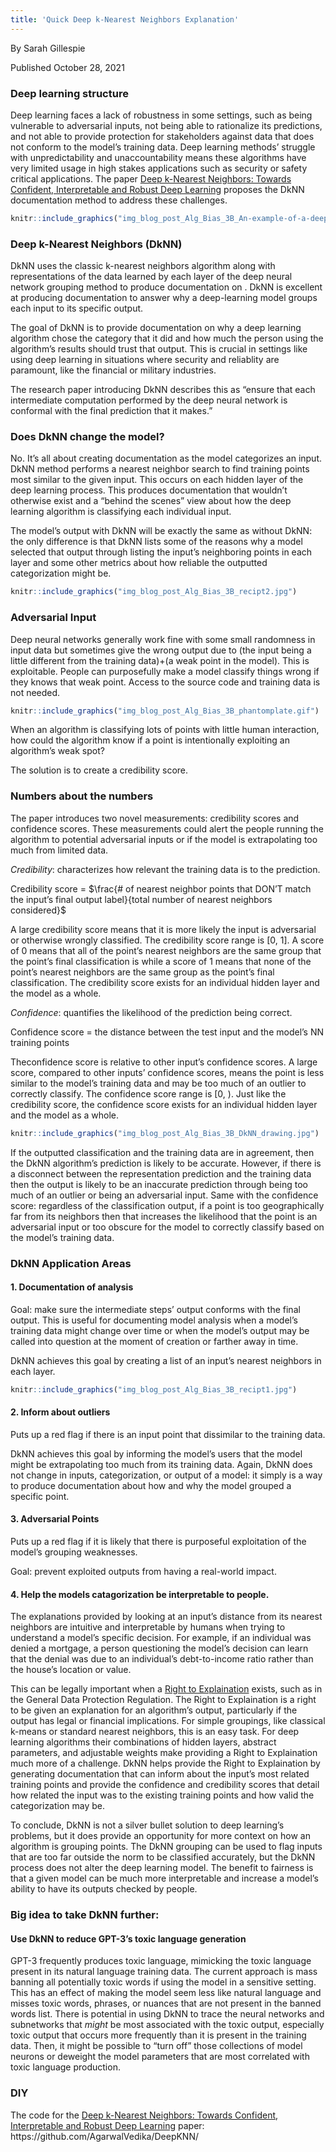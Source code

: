 ```yaml
---
title: 'Quick Deep k-Nearest Neighbors Explanation'
---
```

 By Sarah Gillespie
 
 Published October 28, 2021


### Deep learning structure

Deep learning faces a lack of robustness in some settings, such as being vulnerable to adversarial inputs, not being able to rationalize its predictions, and not able to provide protection for stakeholders against data that does not conform to the model’s training data. Deep learning methods’ struggle with unpredictability and unaccountability means these algorithms have very limited usage in high stakes applications such as security or safety critical applications. The paper [Deep k-Nearest Neighbors: Towards Confident, Interpretable and Robust Deep Learning](https://arxiv.org/pdf/1803.04765.pdf) proposes the DkNN documentation method to address these challenges.

```r
knitr::include_graphics("img_blog_post_Alg_Bias_3B_An-example-of-a-deep-learning-neural-network-with-3-hidden-layers-For-a-Boltzmann.png")
```
### Deep k-Nearest Neighbors (DkNN)


DkNN uses the classic k-nearest neighbors algorithm along with representations of the data learned by each layer of the deep neural network grouping method to produce documentation on . DkNN is excellent at producing documentation to answer why a deep-learning model groups each input to its specific output.

The goal of DkNN is to provide documentation on why a deep learning algorithm chose the category that it did and how much the person using the algorithm's results should trust that output. This is crucial in settings like using deep learning in situations where security and reliablity are paramount, like the financial or military industries.

The research paper introducing DkNN describes this as "ensure that each intermediate computation performed by the deep neural network is conformal with the final prediction that it makes.”

### Does DkNN change the model?

No.
It’s all about creating documentation as the model categorizes an input. DkNN method performs a nearest neighbor search to find training points most similar to the given input. This occurs on each hidden layer of the deep learning process. This produces documentation that wouldn't otherwise exist and a “behind the scenes” view about how the deep learning algorithm is classifying each individual input.

The model's output with DkNN will be exactly the same as without DkNN: the only difference is that DkNN lists some of the reasons why a model selected that output through listing the input's neighboring points in each layer and some other metrics about how reliable the outputted categorization might be.

```r
knitr::include_graphics("img_blog_post_Alg_Bias_3B_recipt2.jpg")
```


### Adversarial Input


Deep neural networks generally work fine with some small randomness in input data but sometimes give the wrong output due to (the input being a little different from the training data)+(a weak point in the model). This is exploitable. People can purposefully make a model classify things wrong if they knows that weak point. Access to the source code and training data is not needed.


```r
knitr::include_graphics("img_blog_post_Alg_Bias_3B_phantomplate.gif")
```



When an algorithm is classifying lots of points with little human interaction, how could the algorithm know if a point is intentionally exploiting an algorithm's weak spot?

The solution is to create a credibility score.


### Numbers about the numbers
The paper introduces two novel measurements: credibility scores and confidence scores. These measurements could alert the people running the algorithm to potential adversarial inputs or if the model is extrapolating too much from limited data.

*Credibility*: characterizes how relevant the training data is to the prediction.

Credibility score = $\frac{# of nearest neighbor points that DON’T match the input’s final output label}{total number of nearest neighbors considered}$

A large credibility score means that it is more likely the input is adversarial or otherwise wrongly classified. The credibility score range is [0, 1]. A score of 0 means that all of the point's nearest neighbors are the same group that the point's final classification is while a score of 1 means that none of the point's nearest neighbors are the same group as the point's final classification. The credibility score exists for an individual hidden layer and the model as a whole.


*Confidence*: quantifies the likelihood of the prediction being correct.

Confidence score = the distance between the test input and the model’s NN training points

Theconfidence score is relative to other input's confidence scores. A large score, compared to other inputs' confidence scores, means the point is less similar to the model's training data and may be too much of an outlier to correctly classify. The confidence score range is [0, \infty). Just like the credibility score, the confidence score exists for an individual hidden layer and the model as a whole.

```r
knitr::include_graphics("img_blog_post_Alg_Bias_3B_DkNN_drawing.jpg")
```

If the outputted classification and the training data are in agreement, then the DkNN algorithm’s prediction is likely to be accurate. However, if there is a disconnect between the representation prediction and the training data then the output is likely to be an inaccurate prediction through being too much of an outlier or being an adversarial input. Same with the confidence score: regardless of the classification output, if a point is too geographically far from its neighbors then that increases the likelihood that the point is an adversarial input or too obscure for the model to correctly classify based on the model’s training data.


### DkNN Application Areas

#### 1. Documentation of analysis

Goal: make sure the intermediate steps’ output conforms with the final output. This is useful for documenting model analysis when a model's training data might change over time or when the model's output may be called into question at the moment of creation or farther away in time.

DkNN achieves this goal by creating a list of an input’s nearest neighbors in each layer.

```r
knitr::include_graphics("img_blog_post_Alg_Bias_3B_recipt1.jpg")
```


#### 2. Inform about outliers

Puts up a red flag if there is an input point that dissimilar to the training data.

DkNN achieves this goal by informing the model's users that the model might be extrapolating too much from its training data. Again, DkNN does not change in inputs, categorization, or output of a model: it simply is a way to produce documentation about how and why the model grouped a specific point.

#### 3. Adversarial Points

Puts up a red flag if it is likely that there is purposeful exploitation of the model’s grouping weaknesses.

Goal: prevent exploited outputs from having a real-world impact.

#### 4. Help the models catagorization be interpretable to people.


The explanations provided by looking at an input’s distance from its nearest neighbors are intuitive and interpretable by humans when trying to understand a model’s specific decision. For example, if an individual was denied a mortgage, a person questioning the model’s decision can learn that the denial was due to an individual's debt-to-income ratio rather than the house’s location or value.

This can be legally important when a [Right to Explaination](https://en.wikipedia.org/wiki/Right_to_explanation) exists, such as in the General Data Protection Regulation. The Right to Explaination is a right to be given an explanation for an algorithm's output, particularly if the output has legal or financial implications. For simple groupings, like classical k-means or standard nearest neighbors, this is an easy task. For deep learning algorithms their combinations of hidden layers, abstract parameters, and adjustable weights make providing a Right to Explaination much more of a challenge. DkNN helps provide the Right to Explaination by generating documentation that can inform about the input's most related training points and provide the confidence and credibility scores that detail how related the input was to the existing training points and how valid the categorization may be.


To conclude, DkNN is not a silver bullet solution to deep learning’s problems, but it does provide an opportunity for more context on how an algorithm is grouping points. The DkNN grouping can be used to flag inputs that are too far outside the norm to be classified accurately, but the DkNN process  does not alter the deep learning model. The benefit to fairness is that a given model can be much more interpretable and increase a model’s ability to have its outputs checked by people.

### Big idea to take DkNN further:
#### Use DkNN to reduce GPT-3's toxic language generation

GPT-3 frequently produces toxic language, mimicking the toxic language present in its natural language training data. The current approach is mass banning all potentially toxic words if using the model in a sensitive setting. This has an effect of making the model seem less like natural language and misses toxic words, phrases, or nuances that are not present in the banned words list. There is potential in using DkNN to trace the neural networks and subnetworks that *might* be most associated with the toxic output, especially toxic output that occurs more frequently than it is present in the training data. Then, it might be possible to "turn off" those collections of model neurons or deweight the model parameters that are most correlated with toxic language production.

### DIY

The code for the [Deep k-Nearest Neighbors: Towards Confident, Interpretable and Robust Deep Learning](https://arxiv.org/pdf/1803.04765.pdf) paper: https://github.com/AgarwalVedika/DeepKNN/